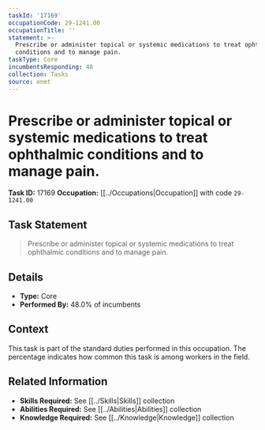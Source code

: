 ```yaml
---
taskId: '17169'
occupationCode: 29-1241.00
occupationTitle: ''
statement: >-
  Prescribe or administer topical or systemic medications to treat ophthalmic
  conditions and to manage pain.
taskType: Core
incumbentsResponding: 48
collection: Tasks
source: onet
---
```

# Prescribe or administer topical or systemic medications to treat ophthalmic conditions and to manage pain.

**Task ID:** 17169
**Occupation:** [[../Occupations|Occupation]] with code `29-1241.00`

## Task Statement

> Prescribe or administer topical or systemic medications to treat ophthalmic conditions and to manage pain.

## Details

- **Type:** Core
- **Performed By:** 48.0% of incumbents

## Context

This task is part of the standard duties performed in this occupation. The percentage indicates how common this task is among workers in the field.

## Related Information

- **Skills Required:** See [[../Skills|Skills]] collection
- **Abilities Required:** See [[../Abilities|Abilities]] collection
- **Knowledge Required:** See [[../Knowledge|Knowledge]] collection

